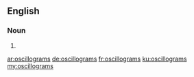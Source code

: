 ==English==

===Noun===
{{head|en|plural}}

# {{plural of|oscillogram|lang=en|nocat=1}}

[[ar:oscillograms]]
[[de:oscillograms]]
[[fr:oscillograms]]
[[ku:oscillograms]]
[[my:oscillograms]]